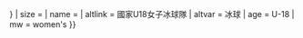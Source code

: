 {{country data {{{1}}}
| flagright/core
| variant = {{{variant|{{{2|}}}}}}
| size = {{{size|}}}
| name = {{{name|}}}
| altlink = 國家U18女子冰球隊
| altvar = 冰球
| age = U-18
| mw = women's
}}<noinclude>{{documentation}}</noinclude>